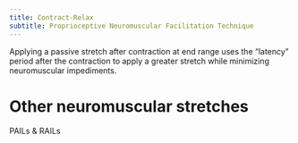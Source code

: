 ```yaml
---
title: Contract-Relax
subtitle: Proprioceptive Neuromuscular Facilitation Technique
---
```




Applying a passive stretch after contraction at end range uses the "latency" period after the contraction to apply a greater stretch while minimizing neuromuscular impediments.


# Other neuromuscular stretches

PAILs & RAILs